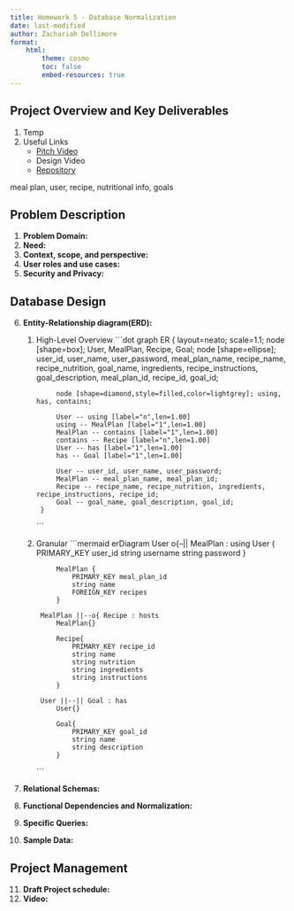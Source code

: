 ```yaml
---
title: Homework 5 - Database Normalization
date: last-modified
author: Zachariah Dellimore
format:
    html:
        theme: cosmo
        toc: false
        embed-resources: true
---
```


## Project Overview and Key Deliverables
1. Temp
1. Useful Links
    * [Pitch Video](https://cdnapisec.kaltura.com/index.php/extwidget/preview/partner_id/1888231/uiconf_id/28242191/entry_id/1_gz2tt2pm/embed/dynamic)
    * Design Video
    * [Repository](https://github.com/cmsc-vcu/cmsc508-fa2023-prj-nutritionplan-group27#welcome-to-semecter-project-repository)

meal plan, user, recipe, nutritional info, goals

## Problem Description
1. **Problem Domain:** 
1. **Need:**
1. **Context, scope, and perspective:**
1. **User roles and use cases:**
1. **Security and Privacy:**

## Database Design
6. **Entity-Relationship diagram(ERD):**

    1. High-Level Overview
        ```dot
            graph ER {
                layout=neato;
                scale=1.1;
                node [shape=box]; User, MealPlan, Recipe, Goal;
                node [shape=ellipse]; user_id, user_name, user_password, meal_plan_name, recipe_name, recipe_nutrition, goal_name, ingredients, recipe_instructions, goal_description, meal_plan_id, recipe_id, goal_id;

                node [shape=diamond,style=filled,color=lightgrey]; using, has, contains;
                
                User -- using [label="n",len=1.00]
                using -- MealPlan [label="1",len=1.00]
                MealPlan -- contains [label="1",len=1.00]
                contains -- Recipe [label="n",len=1.00]
                User -- has [label="1",len=1.00]
                has -- Goal [label="1",len=1.00]
                
                User -- user_id, user_name, user_password;
                MealPlan -- meal_plan_name, meal_plan_id;
                Recipe -- recipe_name, recipe_nutrition, ingredients, recipe_instructions, recipe_id;
                Goal -- goal_name, goal_description, goal_id;
            }
        ```

    2. Granular
        ```mermaid
        erDiagram
            User o{--|| MealPlan : using
                User {
                    PRIMARY_KEY user_id
                    string username
                    string password
                }

                MealPlan {
                    PRIMARY_KEY meal_plan_id
                    string name
                    FOREIGN_KEY recipes
                }
            
            MealPlan ||--o{ Recipe : hosts
                MealPlan{}

                Recipe{
                    PRIMARY_KEY recipe_id
                    string name
                    string nutrition
                    string ingredients
                    string instructions
                }

            User ||--|| Goal : has
                User{}

                Goal{
                    PRIMARY_KEY goal_id
                    string name
                    string description
                }
        ```
1. **Relational Schemas:**
1. **Functional Dependencies and Normalization:**
1. **Specific Queries:**
1. **Sample Data:**

## Project Management
11. **Draft Project schedule:**
1. **Video:**